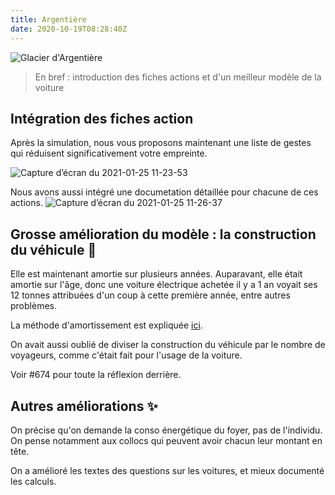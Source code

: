 ```yaml
---
title: Argentière
date: 2020-10-19T08:28:40Z
---
```


![Glacier d'Argentière](https://upload.wikimedia.org/wikipedia/commons/thumb/f/f5/GalcierArgentiere7479.JPG/800px-GalcierArgentiere7479.JPG)

> En bref : introduction des fiches actions et d'un meilleur modèle de la voiture

## Intégration des fiches action 

Après la simulation, nous vous proposons maintenant une liste de gestes qui réduisent significativement votre empreinte. 

![Capture d’écran du 2021-01-25 11-23-53](https://user-images.githubusercontent.com/1177762/105693284-d2b9de80-5eff-11eb-8229-9c7dfd4f2a63.png)

Nous avons aussi intégré une documetation détaillée pour chacune de ces actions. 
![Capture d’écran du 2021-01-25 11-26-37](https://user-images.githubusercontent.com/1177762/105693599-347a4880-5f00-11eb-94c2-51a179b8bd48.png)


## Grosse amélioration du modèle : la construction du véhicule 🚗 

Elle est maintenant amortie sur plusieurs années. Auparavant, elle était amortie sur l'âge, donc une voiture électrique achetée il y a 1 an voyait ses 12 tonnes attribuées d'un coup à cette première année, entre autres problèmes. 

La méthode d'amortissement est expliquée [ici](https://ecolab.ademe.fr/apps/climat/documentation/transport/voiture/amortissement-particulier).

On avait aussi oublié de diviser la construction du véhicule par le nombre de voyageurs, comme c'était fait pour l'usage de la voiture.

Voir #674 pour toute la réflexion derrière.

## Autres améliorations ✨ 

On précise qu'on demande la conso énergétique du foyer, pas de l'individu. On pense notamment aux collocs qui peuvent avoir chacun leur montant en tête.

On a amélioré les textes des questions sur les voitures, et mieux documenté les calculs.


